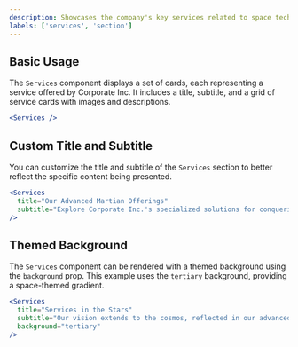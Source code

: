 ```yaml
---
description: Showcases the company's key services related to space technology.
labels: ['services', 'section']
---
```


## Basic Usage

The `Services` component displays a set of cards, each representing a service offered by Corporate Inc. It includes a title, subtitle, and a grid of service cards with images and descriptions.

```jsx
<Services />
```
## Custom Title and Subtitle
You can customize the title and subtitle of the `Services` section to better reflect the specific content being presented.
```jsx
<Services
  title="Our Advanced Martian Offerings"
  subtitle="Explore Corporate Inc.'s specialized solutions for conquering the Red Planet and establishing a thriving new world."
/>
```
## Themed Background
The `Services` component can be rendered with a themed background using the `background` prop. This example uses the `tertiary` background, providing a space-themed gradient.
```jsx
<Services
  title="Services in the Stars"
  subtitle="Our vision extends to the cosmos, reflected in our advanced service offerings."
  background="tertiary"
/>
